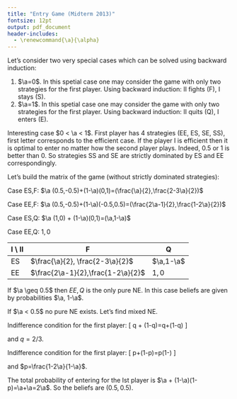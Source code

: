 ```yaml
---
title: "Entry Game (Midterm 2013)"
fontsize: 12pt
output: pdf_document
header-includes: 
  - \renewcommand{\a}{\alpha}
---
```


Let's consider two very special cases which can be solved using backward induction:

1. $\a=0$. In this spetial case one may consider the game with only two strategies for the first player. Using backward induction: II fights (F), I stays (S).
2. $\a=1$. In this spetial case one may consider the game with only two strategies for the first player. Using backward induction: II quits (Q), I enters (E).

Interesting case $0 < \a < 1$. First player has 4 strategies (EE, ES, SE, SS), first letter corresponds to the efficient case. If the player I is efficient then it is optimal to enter no matter how the second player plays. Indeed, $0.5$ or $1$ is better than $0$. So strategies SS and SE are strictly dominated by ES and EE correspondingly. 


Let's build the matrix of the game (without strictly dominated strategies):

Case ES,F: $\a (0.5,-0.5)+(1-\a)(0,1)=(\frac{\a}{2},\frac{2-3\a}{2})$

Case EE,F: $\a (0.5,-0.5)+(1-\a)(-0.5,0.5)=(\frac{2\a-1}{2},\frac{1-2\a}{2})$


Case ES,Q: $\a (1,0) + (1-\a)(0,1)=(\a,1-\a)$

Case EE,Q: $1,0$



I \\ II  | F            |   Q 
------------- | -------------|--------
ES | $\frac{\a}{2}, \frac{2-3\a}{2}$ | $\a,1-\a$
EE  | $\frac{2\a-1}{2},\frac{1-2\a}{2}$ | $1,0$


If $\a \geq 0.5$ then $EE,Q$ is the only pure NE. In this case beliefs are given by probabilities $\a, 1-\a$.


If $\a < 0.5$ no pure NE exists. Let's find mixed NE. 

Indifference condition for the first player: 
\[
\frac{\a}{2}q + \a (1-q)=\frac{2\a-1}{2}q+(1-q)
\]

and $q=2/3$.

Indifference condition for the first player: 
\[
p\frac{2-3\a}{2}+(1-p)\frac{1-2\a}{2}=p(1-\a)
\]

and $p=\frac{1-2\a}{1-\a}$.


The total probability of entering for the Ist player is $\a + (1-\a)(1-p)=\a+\a=2\a$. So the beliefs are $(0.5,0.5)$.
